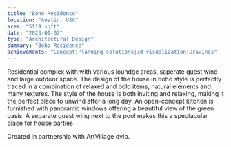 ```yaml
---
title: "Boho Residence"
location: "Austin, USA"
area: "5119 sqft"
date: "2023-01-02"
type: "Architectural Design"
summary: "Boho Residence"
achievements: "Concept|Planning solutions|3d visualization|Drawings"
---
```


Residential complex with with various loundge areas, saperate guest wind and large outdoor space.
The design of the house in boho style is perfectly traced in a combination of relaxed and bold items, natural elements and many textures. The style of the house is both inviting and relaxing, making it the perfect place to unwind after a long day.
An open-concept kitchen is furnished with panoramic windows offering a beautiful view of the green oasis.
A separate guest wing next to the pool makes this a spectacular place for house parties

Created in partnership with ArtVillage dvlp.
